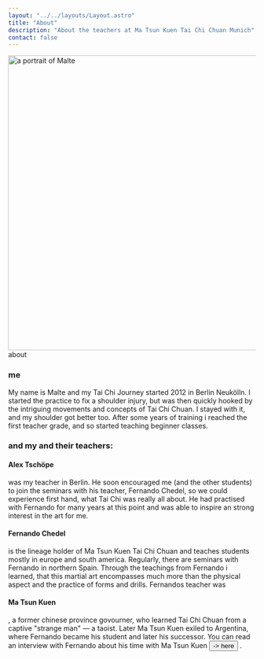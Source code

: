 ```yaml
---
layout: "../../layouts/Layout.astro"
title: "About"
description: "About the teachers at Ma Tsun Kuen Tai Chi Chuan Munich"
contact: false
---
```


<Image src={mapImage} width="600" class="mt-16 z-[-10] 2xl:mt-0 2xl:absolute top-16 sm:right-16" alt="a portrait of Malte" />
<CurvedHeadline tag="h1" type="slope" direction="R2L" offset="100" class="fill-terracotta">about</CurvedHeadline>

### me
My name is Malte and my Tai Chi Journey started 2012 in Berlin Neukölln. I started the practice to fix a shoulder injury, but was then quickly hooked by the intriguing movements and concepts of Tai Chi Chuan. I stayed with it, and my shoulder got better too. After some years of training i reached the first teacher grade, and so started teaching beginner classes.
### and my and their teachers:
#### Alex Tschöpe
was my teacher in Berlin. He soon encouraged me (and the other students) to join the seminars with his teacher, Fernando Chedel, so we could experience first hand, what Tai Chi was really all about. He had practised with Fernando for many years at this point and was able to inspire an strong interest in the art for me.
#### Fernando Chedel
is the lineage holder of Ma Tsun Kuen Tai Chi Chuan and teaches students mostly in europe and south america. Regularly, there are seminars with Fernando in northern Spain. Through the teachings from Fernando i learned, that this martial art encompasses much more than the physical aspect and the practice of forms and drills. Fernandos teacher was
#### Ma Tsun Kuen
, a former chinese province govourner, who learned Tai Chi Chuan from a captive "strange man" — a taoist. Later Ma Tsun Kuen exiled to Argentina, where Fernando became his student and later his successor.
You can read an interview with Fernando about his time with Ma Tsun Kuen 
<Button  href="http://matsunkuen.com/interview-with-ronnie-robbinson/" target="_blank">-> here</Button> .
